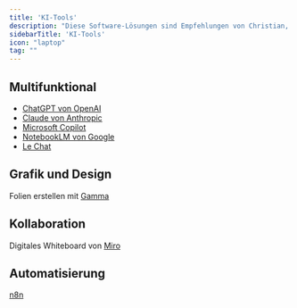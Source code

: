 ```yaml
---
title: 'KI-Tools'
description: "Diese Software-Lösungen sind Empfehlungen von Christian, denn sie beherrschen bestimmte KI-Funktionalitäten schon sehr gut."
sidebarTitle: 'KI-Tools'
icon: "laptop"
tag: ""
---
```


## Multifunktional

- [ChatGPT von OpenAI](chatgpt/index)
- [Claude von Anthropic](claude/index)
- [Microsoft Copilot](microsoft-copilot/index)
- [NotebookLM von Google](notebooklm/index)
- [Le Chat](le-chat/index)

## Grafik und Design

Folien erstellen mit [Gamma](gamma/index)

## Kollaboration

Digitales Whiteboard von [Miro](Miro/index)

## Automatisierung

[n8n](n8n/index.mdx)
